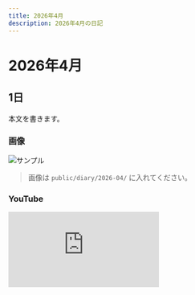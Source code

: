 ```yaml
---
title: 2026年4月
description: 2026年4月の日記
---
```


# 2026年4月

## 1日
本文を書きます。

### 画像
![サンプル](/diary/2026-04/sample.jpg)
> 画像は `public/diary/2026-04/` に入れてください。

### YouTube
<div style={{position:'relative', paddingTop:'56.25%'}}>
  <iframe
    src="https://www.youtube.com/embed/VIDEO_ID"
    title="2026年4月の動画"
    style={{position:'absolute', inset:0, width:'100%', height:'100%'}}
    frameBorder="0"
    allow="accelerometer; autoplay; clipboard-write; encrypted-media; gyroscope; picture-in-picture; web-share"
    allowFullScreen
  />
</div>
